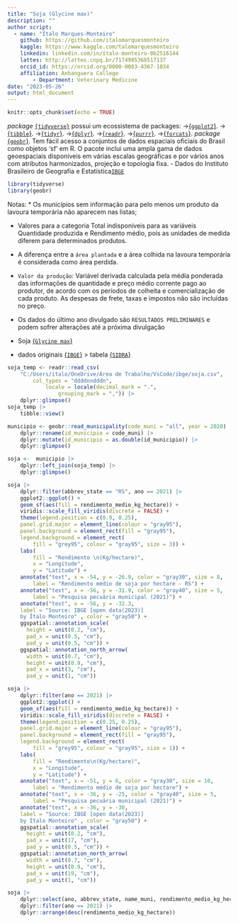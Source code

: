 ```yaml
---
title: "Soja (Glycine max)"
description: ""
author script: 
  - name: "Ítalo Marques-Monteiro"
    github: https://github.com/italomarquesmonteiro
    kaggle: https://www.kaggle.com/talomarquesmonteiro
    linkedin: linkedin.com/in/ítalo-monteiro-0b2516144
    lattes: http://lattes.cnpq.br/7174985368517137
    orcid_id: https://orcid.org/0000-0003-4367-1034
    affiliation: Anhanguera College  
        - Department: Veterinary Medicine
date: "2023-05-26"
output: html_document
---
```

```r
knitr::opts_chunk$set(echo = TRUE)
```
 
   *package* [`{tidyverse}`](https://www.tidyverse.org) possui um ecossistema de packages:
                           ->[{`ggplot2`}](https://ggplot2.tidyverse.org/).
                            ->[{`tibble`}](https://tibble.tidyverse.org/).
                             ->[{`tidyr`}](https://tidyr.tidyverse.org/).
                              ->[{`dplyr`}](https://dplyr.tidyverse.org/).
                               ->[{`readr`}](https://readr.tidyverse.org/).
                                ->[{`purrr`}](https://purrr.tidyverse.org/).
                                 ->[{`forcats`}](https://forcats.tidyverse.org/).
   *package* [{`geobr`}](https://github.com/ipeaGIT/geobr). Tem fácil acesso a conjuntos de dados espaciais oficiais do Brasil como objetos 'sf' em R. O pacote inclui uma ampla gama de dados geoespaciais disponíveis em várias escalas geográficas e por vários anos com atributos harmonizados, projeção e topologia fixa.
                 - Dados do Instituto Brasileiro de Geografia e Estatística[`IBGE`](https://concla.ibge.gov.br/classificacoes/por-tema/codigo-de-areas/codigo-de-areas)

```r
library(tidyverse)
library(geobr)
```


Notas:
* Os municípios sem informação para pelo menos um produto da lavoura temporária não aparecem nas listas;

* Valores para a categoria Total indisponíveis para as variáveis Quantidade produzida e Rendimento médio, 
    pois as unidades de medida diferem para determinados produtos.

* A diferença entre a `área plantada` e a área colhida na lavoura temporária é considerada como área perdida.

* `Valor da produção`: Variável derivada calculada pela média ponderada das informações de quantidade e preço médio corrente pago ao produtor, 
    de acordo com os períodos de colheita e comercialização de cada produto. As despesas de frete, taxas e impostos não são incluídas no preço.

* Os dados do último ano divulgado são `RESULTADOS PRELIMINARES` e podem sofrer alterações até a próxima divulgação




* Soja [{`Glycine max`}](https://pt.wikipedia.org/wiki/Soja)

* dados originais [{`IBGE`}](https://ibge.gov.br)
> tabela [{`SIDRA`}](https://sidra.ibge.gov.br/tabela/1612)
```r
soja_temp <- readr::read_csv(
    "C:/Users/italo/OneDrive/Área de Trabalho/VsCode/ibge/soja.csv",
        col_types = "ddddnndddn",
            locale = locale(decimal_mark = ".",
                grouping_mark = ",")) |>
    dplyr::glimpse() 
soja_temp |>
    tibble::view()
```


```r
municipio <- geobr::read_municipality(code_muni = "all", year = 2020) |>
    dplyr::rename(id_municipio = code_muni) |>
    dplyr::mutate(id_municipio = as.double(id_municipio)) |>
    dplyr::glimpse()
```

```r
soja <-  municipio |>
    dplyr::left_join(soja_temp) |>
    dplyr::glimpse()
```


```r
soja |>
    dplyr::filter(abbrev_state == "RS", ano == 2021) |> 
    ggplot2::ggplot() +
    geom_sf(aes(fill = rendimento_medio_kg_hectare)) +
    viridis::scale_fill_viridis(discrete = FALSE) +
    theme(legend.position = c(0.9, 0.25),
    panel.grid.major = element_line(colour = "gray95"),
    panel.background = element_rect(fill = "gray95"),
    legend.background = element_rect(
        fill = "grey95", colour = "gray95", size = 3)) +
    labs(
        fill = "Rendimento \n(Kg/hectare)",
        x = "Longitude",
        y = "Latitude") +
    annotate("text", x = -54, y = -26.9, color = "gray30", size = 8,
        label = "Rendimento médio de soja por hectare - RS") +
    annotate("text", x = -56, y = -31.9, color = "gray40", size = 5,
        label = "Pesquisa pecuária municipal (2021)") +
    annotate("text", x = -56, y = -32.3,
    label = "Source: IBGE [open data(2023)]
    by Ítalo Monteiro" , color = "gray50") +
    ggspatial::annotation_scale(
      height = unit(0.2, "cm"),
      pad_x = unit(0.5, "cm"),
      pad_y = unit(0.5, "cm")) +
    ggspatial::annotation_north_arrow(
      width = unit(0.7, "cm"),
      height = unit(0.9, "cm"),
      pad_x = unit(3, "cm"),
      pad_y = unit(1, "cm"))
```  



```r
soja |>
    dplyr::filter(ano == 2021) |> 
    ggplot2::ggplot() +
    geom_sf(aes(fill = rendimento_medio_kg_hectare)) +
    viridis::scale_fill_viridis(discrete = FALSE) +
    theme(legend.position = c(0.25, 0.25),
    panel.grid.major = element_line(colour = "gray95"),
    panel.background = element_rect(fill = "gray95"),
    legend.background = element_rect(
        fill = "grey95", colour = "gray95", size = 1)) +
    labs(
        fill = "Rendimento\n(Kg/hectare)",
        x = "Longitude",
        y = "Latitude") +
    annotate("text", x = -51, y = 6, color = "gray30", size = 10,
        label = "Rendimento médio de soja por hectare") +
    annotate("text", x = -36, y = -25, color = "gray40", size = 5,
        label = "Pesquisa pecuária municipal (2021)") +
    annotate("text", x = -36, y = -30,
    label = "Source: IBGE [open data(2023)]
    by Ítalo Monteiro" , color = "gray50") +
    ggspatial::annotation_scale(
      height = unit(0.2, "cm"),
      pad_x = unit(17, "cm"),
      pad_y = unit(0.5, "cm")) +
    ggspatial::annotation_north_arrow(
      width = unit(0.7, "cm"),
      height = unit(0.9, "cm"),
      pad_x = unit(19, "cm"),
      pad_y = unit(1, "cm"))
```

```r
soja |>
    dplyr::select(ano, abbrev_state, name_muni, rendimento_medio_kg_hectare) |>
    dplyr::filter(ano == 2021) |>
    dplyr::arrange(desc(rendimento_medio_kg_hectare))
```